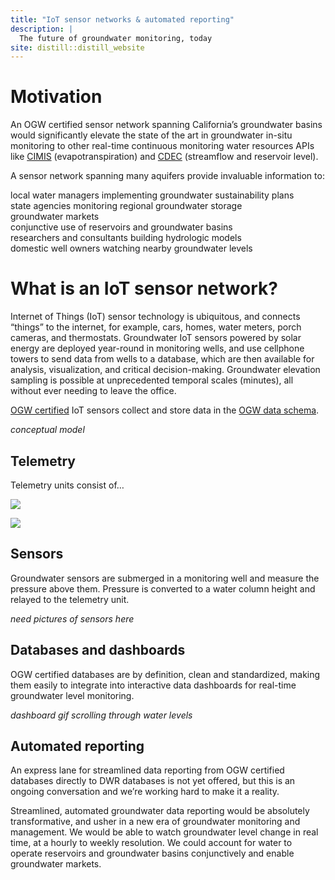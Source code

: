 ```yaml
---
title: "IoT sensor networks & automated reporting"
description: |
  The future of groundwater monitoring, today
site: distill::distill_website
---
```


# Motivation

An OGW certified sensor network spanning California's groundwater basins would significantly elevate the state of the art in groundwater in-situ monitoring to other real-time continuous monitoring water resources APIs like [CIMIS](https://cimis.water.ca.gov/) (evapotranspiration) and [CDEC](https://cdec.water.ca.gov/) (streamflow and reservoir level). 

A sensor network spanning many aquifers provide invaluable information to:  

<i class="fas fa-check" style = "color:#50C878"></i> local water managers implementing groundwater sustainability plans  
<i class="fas fa-check" style = "color:#50C878"></i> state agencies monitoring regional groundwater storage  
<i class="fas fa-check" style = "color:#50C878"></i> groundwater markets  
<i class="fas fa-check" style = "color:#50C878"></i> conjunctive use of reservoirs and groundwater basins  
<i class="fas fa-check" style = "color:#50C878"></i> researchers and consultants building hydrologic models  
<i class="fas fa-check" style = "color:#50C878"></i> domestic well owners watching nearby groundwater levels  

# What is an IoT sensor network?

Internet of Things (IoT) sensor technology is ubiquitous, and connects "things" to the internet, for example, cars, homes, water meters, porch cameras, and thermostats. Groundwater IoT sensors powered by solar energy are deployed year-round in monitoring wells, and use cellphone towers to send data from wells to a database, which are then available for analysis, visualization, and critical decision-making. Groundwater elevation sampling is possible at unprecedented temporal scales (minutes), all without ever needing to leave the office.

[OGW certified](certification.html) IoT sensors collect and store data in the [OGW data schema](data-schema.html). 

*conceptual model*  

## Telemetry

Telemetry units consist of...  

![](img/telemetry.jpg)  

![](img/telemetry2.jpg)


## Sensors

Groundwater sensors are submerged in a monitoring well and measure the pressure above them. Pressure is converted to a water column height and relayed to the telemetry unit.

*need pictures of sensors here*


## Databases and dashboards

OGW certified databases are by definition, clean and standardized, making them easily to integrate into interactive data dashboards for real-time groundwater level monitoring. 

*dashboard gif scrolling through water levels*

## Automated reporting

An express lane for streamlined data reporting from OGW certified databases directly to DWR databases is not yet offered, but this is an ongoing conversation and we're working hard to make it a reality.  

Streamlined, automated groundwater data reporting would be absolutely transformative, and usher in a new era of groundwater monitoring and management. We would be able to watch groundwater level change in real time, at a hourly to weekly resolution. We could account for water to operate reservoirs and groundwater basins conjunctively and enable groundwater markets.
